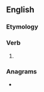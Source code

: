 ==English==

===Etymology===
{{suffix|escape|eth|lang=en}}

===Verb===
{{head|en|verb form}}

# {{en-archaic third-person singular of|escape}}

===Anagrams===
* {{anagrams|en|a=aceehpst|cap sheet|cheapest|tepaches}}